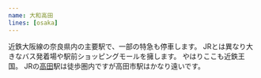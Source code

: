 ```yaml
---
name: 大和高田
lines: [osaka]
---
```


近鉄大阪線の奈良県内の主要駅で、一部の特急も停車します。
JRとは異なり大きなバス発着場や駅前ショッピングモールを擁します。
やはりここも近鉄王国。
JRの[高田](./takada)駅は徒歩圏内ですが高田市駅はかなり遠いです。
